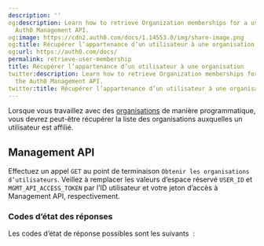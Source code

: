 ```yaml
---
description: ''
og:description: Learn how to retrieve Organization memberships for a user using the
  Auth0 Management API.
og:image: https://cdn2.auth0.com/docs/1.14553.0/img/share-image.png
og:title: Récupérer l’appartenance d’un utilisateur à une organisation
og:url: https://auth0.com/docs/
permalink: retrieve-user-membership
title: Récupérer l’appartenance d’un utilisateur à une organisation
twitter:description: Learn how to retrieve Organization memberships for a user using
  the Auth0 Management API.
twitter:title: Récupérer l’appartenance d’un utilisateur à une organisation
---
```


Lorsque vous travaillez avec des [organisations](/organizations/organizations-overview) de manière programmatique, vous devrez peut-être récupérer la liste des organisations auxquelles un utilisateur est affilié.

## Management API



Effectuez un appel `GET` au point de terminaison `Obtenir les organisations d’utilisateurs`. Veillez à remplacer les valeurs d’espace réservé `USER_ID` et `MGMT_API_ACCESS_TOKEN` par l’ID utilisateur et votre jeton d’accès à Management API, respectivement.







### Codes d’état des réponses

Les codes d’état de réponse possibles sont les suivants  :